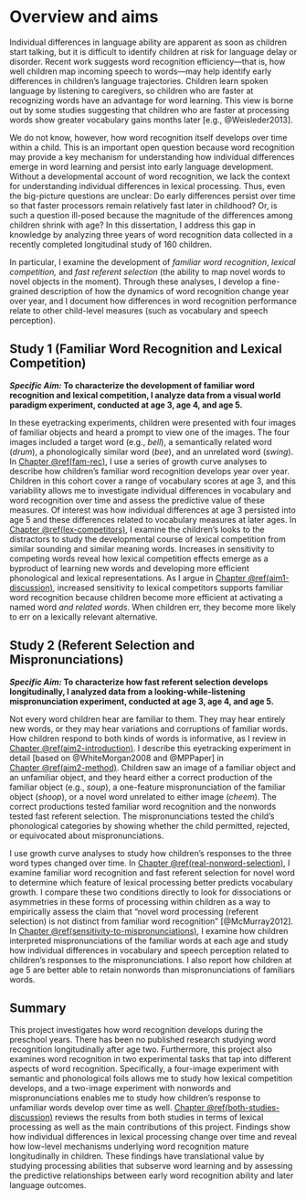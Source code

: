 Overview and aims
========================================================================

Individual differences in language ability are apparent as soon as
children start talking, but it is difficult to identify children at risk
for language delay or disorder. Recent work suggests word recognition
efficiency—that is, how well children map incoming speech to words—may
help identify early differences in children’s language trajectories.
Children learn spoken language by listening to caregivers, so children
who are faster at recognizing words have an advantage for word learning.
This view is borne out by some studies suggesting that children who are
faster at processing words show greater vocabulary gains months later
[e.g., @Weisleder2013].

We do not know, however, how word recognition itself develops over time
within a child. This is an important open question because word
recognition may provide a key mechanism for understanding how individual
differences emerge in word learning and persist into early language
development. Without a developmental account of word recognition, we
lack the context for understanding individual differences in lexical
processing. Thus, even the big-picture questions are unclear: Do early
differences persist over time so that faster processors remain
relatively fast later in childhood? Or, is such a question ill-posed
because the magnitude of the differences among children shrink with age?
In this dissertation, I address this gap in knowledge by analyzing three
years of word recognition data collected in a recently completed
longitudinal study of 160 children.

In particular, I examine the development of *familiar word
recognition*, *lexical competition,* and *fast referent selection* (the
ability to map novel words to novel objects in the moment). Through
these analyses, I develop a fine-grained description of how the
dynamics of word recognition change year over year, and I document how
differences in word recognition performance relate to other child-level
measures (such as vocabulary and speech perception). 

Study 1 (Familiar Word Recognition and Lexical Competition) {-}
------------------------------------------------------------------------

***Specific Aim\:* To characterize the development of familiar word
recognition and lexical competition, I analyze data from a visual world
paradigm experiment, conducted at age 3, age 4, and age 5.**

In these eyetracking experiments, children were presented with four
images of familiar objects and heard a prompt to view one of the images.
The four images included a target word (e.g., *bell*), a semantically
related word (*drum*), a phonologically similar word (*bee*), and an
unrelated word (*swing*). In [Chapter \@ref(fam-rec)](#fam-rec), I use a
series of growth curve analyses to describe how children’s familiar word
recognition develops year over year. Children in this cohort cover a
range of vocabulary scores at age 3, and this variability allows me to
investigate individual differences in vocabulary and word recognition
over time and assess the predictive value of these measures. Of interest
was how individual differences at age 3 persisted into age 5 and these
differences related to vocabulary measures at later ages. In
[Chapter \@ref(lex-competitors)](#lex-competitors), I examine the
children’s looks to the distractors to study the developmental course of
lexical competition from similar sounding and similar meaning words.
Increases in sensitivity to competing words reveal how lexical
competition effects emerge as a byproduct of learning new words and
developing more efficient phonological and lexical representations. As I
argue in [Chapter \@ref(aim1-discussion)](#aim1-discussion), increased
sensitivity to lexical competitors supports familiar word recognition
because children become more efficient at activating a named word *and
related words*. When children err, they become more likely to err on a
lexically relevant alternative.


Study 2 (Referent Selection and Mispronunciations) {-}
-----------------------------------------------------------------------

***Specific Aim\:* To characterize how fast referent selection develops
longitudinally, I analyzed data from a looking-while-listening
mispronunciation experiment, conducted at age 3, age 4, and age 5.**

Not every word children hear are familiar to them. They may hear
entirely new words, or they may hear variations and corruptions of
familiar words. How children respond to both kinds of words is
informative, as I review in
[Chapter \@ref(aim2-introduction)](#aim2-introduction). I describe this
eyetracking experiment in detail [based on @WhiteMorgan2008 and
@MPPaper] in [Chapter \@ref(aim2-method)](#aim2-method). Children saw an
image of a familiar object and an unfamiliar object, and they heard
either a correct production of the familiar object (e.g., *soup*), a
one-feature mispronunciation of the familiar object (*shoop*), or a
novel word unrelated to either image (*cheem*). The correct productions
tested familiar word recognition and the nonwords tested fast referent
selection. The mispronunciations tested the child’s phonological
categories by showing whether the child permitted, rejected, or
equivocated about mispronunciations. 

I use growth curve analyses to study how children’s responses to the
three word types changed over time. In
[Chapter \@ref(real-nonword-selection)](#real-nonword-selection), I
examine familiar word recognition and fast referent selection for novel
word to determine which feature of lexical processing better predicts
vocabulary growth. I compare these two conditions directly to look for
dissociations or asymmetries in these forms of processing within
children as a way to empirically assess the claim that "novel word
processing (referent selection) is not distinct from familiar word
recognition" [@McMurray2012]. In
[Chapter \@ref(sensitivity-to-mispronunciations)](#sensitivity-to-mispronunciations),
I examine how children interpreted mispronunciations of the familiar
words at each age and study how individual differences in vocabulary and
speech perception related to children's responses to the
mispronunciations. I also report how children at age 5 are better able
to retain nonwords than mispronunciations of familiars words.




Summary {-}
------------------------------------------------------------------------

This project investigates how word recognition develops during the
preschool years. There has been no published research studying word
recognition longitudinally after age two. Furthermore, this project also
examines word recognition in two experimental tasks that tap into
different aspects of word recognition. Specifically, a four-image
experiment with semantic and phonological foils allows me to study how
lexical competition develops, and a two-image experiment with nonwords
and mispronunciations enables me to study how children's response to
unfamiliar words develop over time as well.
[Chapter \@ref(both-studies-discussion)](#both-studies-discussion)
reviews the results from both studies in terms of lexical processing as
well as the main contributions of this project. Findings show how
individual differences in lexical processing change over time and reveal
how low-level mechanisms underlying word recognition mature
longitudinally in children. These findings have translational value by
studying processing abilities that subserve word learning and by
assessing the predictive relationships between early word recognition
ability and later language outcomes.

